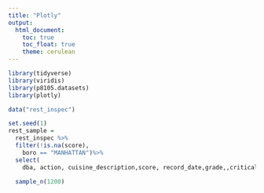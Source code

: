 ```yaml
---
title: "Plotly"
output: 
  html_document:
    toc: true
    toc_float: true
    theme: cerulean
---
```


```r
library(tidyverse)
library(viridis)
library(p8105.datasets)
library(plotly)
```

```r
data("rest_inspec")
```

```r
set.seed(1)
rest_sample = 
  rest_inspec %>% 
  filter(!is.na(score), 
    boro == "MANHATTAN")%>%
  select(
    dba, action, cuisine_description,score, record_date,grade,,critical_flag,inspection_type,violation_code) %>%
   
  sample_n(1200)
```

